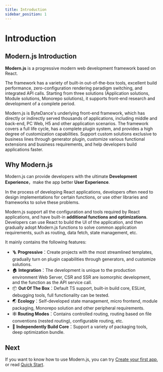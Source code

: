 ```yaml
---
title: Introduction
sidebar_position: 1
---
```

# Introduction

## Modern.js Introduction

**Modern.js** is a progressive modern web development framework based on React.

The framework has a variety of built-in out-of-the-box tools, excellent build performance, zero-configuration rendering paradigm switching, and integrated API calls. Starting from three solutions (Application solutions, Module solutions, Monorepo solutions), it supports front-end research and development of a complete period.

Modern.js is ByteDance's underlying front-end framework, which has directly or indirectly served thousands of applications, including middle and back-end, PC Web, H5 and other application scenarios. The framework covers a full life cycle, has a complete plugin system, and provides a high degree of customization capabilities. Support custom solutions exclusive to business lines through generator plugin, customize various functional extensions and business requirements, and help developers build applications faster.

## Why Modern.js

Modern.js can provide developers with the ultimate **Development Experience**，make the app better **User Experience**.

In the process of developing React applications, developers often need to design implementations for certain functions, or use other libraries and frameworks to solve these problems.

Modern.js support all the configuration and tools required by React applications, and have built-in **additional functions and optimizations**. Developers can use React to build the UI of the application, and then gradually adopt Modern.js functions to solve common application requirements, such as routing, data fetch, state management, etc.

It mainly contains the following features:

- 🪜 **Progressive**：Create projects with the most streamlined templates, gradually turn on plugin capabilities through generators, and customize solutions.
- 🏠 **Integration**：The development is unique to the production environment Web Server, CSR and SSR are isomorphic development, and the function as the API service call.
- 📦 **Out Of The Box**：Default TS support, built-in build core, ESLint, debugging tools, full functionality can be tested.
- 🌏 **Ecology**：Self-developed state management, micro frontend, module packaging, Monorepo solution and other peripheral requirements.
- 🕸 **Routing Modes**：Contains controlled routing, routing based on file conventions (nested routing), configurable routing, etc.
- 🚀 **Independently Build Core**：Support a variety of packaging tools, deep optimization bundle.

## Next

If you want to know how to use Modern.js, you can try [Create your first app](/tutorials/first-app/c01-start), or read [Quick Start](/guides/get-started/quick-start).

